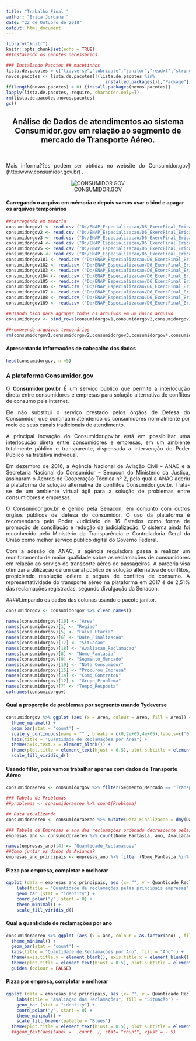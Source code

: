 ```yaml
---
title: "Trabalho Final "
author: "Erica Jordana "
date: "22 de Outubro de 2018"
output: html_document
---
```


```r
library("knitr")
knitr::opts_chunk$set(echo = TRUE)
##Instalando os pacotes necessários.

### Instalando Pacotes ## macetinhos
lista.de.pacotes = c("tidyverse","lubridate","janitor","readxl","stringr","repmis", "readr", "ggplot2") # escreva a lista de pacotes
novos.pacotes <- lista.de.pacotes[!(lista.de.pacotes %in%
                                      installed.packages()[,"Package"])]
if(length(novos.pacotes) > 0) {install.packages(novos.pacotes)}
lapply(lista.de.pacotes, require, character.only=T)
rm(lista.de.pacotes,novos.pacotes)
gc()
```

<center>
## Análise de Dados de atendimentos ao sistema Consumidor.gov em relação ao segmento de mercado de Transporte Aéreo.
<br>
</center>

<p style="text-align: justify;">Mais informa??es podem ser obtidas no website do Consumidor.gov] (http:\\www.consumidor.gov.br) .</p> 

<center>![CONSUMIDOR.GOV](https://www.consumidor.gov.br/resources/imagens/logo-nova-900.png) </center>

<p style="text-align: justify;"> </p>

#### Carregando o arquivo em mémoria e depois vamos usar o bind e apagar os arquivos temporários
```r
##carregando em memoria
consumidorgov1 <- read.csv ("D:/ENAP_Especializacao/D6_ExercFinal_EricaJordana/dados_brutos/2015_1.csv",head=TRUE, sep = ";")
consumidorgov2 <- read.csv ("D:/ENAP_Especializacao/D6_ExercFinal_EricaJordana/dados_brutos/2015_2.csv",head=TRUE, sep = ";")
consumidorgov3 <- read.csv ("D:/ENAP_Especializacao/D6_ExercFinal_EricaJordana/dados_brutos/2016_1.csv",head=TRUE, sep = ";")
consumidorgov4 <- read.csv ("D:/ENAP_Especializacao/D6_ExercFinal_EricaJordana/dados_brutos/2016_2.csv",head=TRUE, sep = ";")
consumidorgov5 <- read.csv ("D:/ENAP_Especializacao/D6_ExercFinal_EricaJordana/dados_brutos/2017_1.csv",head=TRUE, sep = ";")
consumidorgov6 <- read.csv ("D:/ENAP_Especializacao/D6_ExercFinal_EricaJordana/dados_brutos/2017_2.csv",head=TRUE, sep = ";")
consumidorgov181 <- read.csv ("D:/ENAP_Especializacao/D6_ExercFinal_EricaJordana/dados_brutos/2018-01.csv",head=TRUE, sep = ";")
consumidorgov182 <- read.csv ("D:/ENAP_Especializacao/D6_ExercFinal_EricaJordana/dados_brutos/2018-02.csv",head=TRUE, sep = ";")
consumidorgov183 <- read.csv ("D:/ENAP_Especializacao/D6_ExercFinal_EricaJordana/dados_brutos/2018-03.csv",head=TRUE, sep = ";")
consumidorgov184 <- read.csv ("D:/ENAP_Especializacao/D6_ExercFinal_EricaJordana/dados_brutos/2018-04.csv",head=TRUE, sep = ";")
consumidorgov185 <- read.csv ("D:/ENAP_Especializacao/D6_ExercFinal_EricaJordana/dados_brutos/2018-05.csv",head=TRUE, sep = ";")
consumidorgov186 <- read.csv ("D:/ENAP_Especializacao/D6_ExercFinal_EricaJordana/dados_brutos/2018-06.csv",head=TRUE, sep = ";")
consumidorgov187 <- read.csv ("D:/ENAP_Especializacao/D6_ExercFinal_EricaJordana/dados_brutos/2018-07.csv",head=TRUE, sep = ";")
consumidorgov188 <- read.csv ("D:/ENAP_Especializacao/D6_ExercFinal_EricaJordana/dados_brutos/2018-08.csv",head=TRUE, sep = ";")
consumidorgov189 <- read.csv ("D:/ENAP_Especializacao/D6_ExercFinal_EricaJordana/dados_brutos/2018-09.csv",head=TRUE, sep = ";")

##Usando bind para agrupar todos os arquivos em um único arquivo.
consumidorgov <- bind_rows(consumidorgov1,consumidorgov2,consumidorgov3,consumidorgov4,consumidorgov5,consumidorgov6,consumidorgov181,consumidorgov182,consumidorgov183,consumidorgov184,consumidorgov185,consumidorgov186,consumidorgov187,consumidorgov188,consumidorgov189)

##removendo arquivos temporários
rm(consumidorgov1,consumidorgov2,consumidorgov3,consumidorgov4,consumidorgov5,consumidorgov6,consumidorgov181,consumidorgov182,consumidorgov183,consumidorgov184,consumidorgov185,consumidorgov186,consumidorgov187,consumidorgov188,consumidorgov189)

```

#### Apresentando informações de cabeçalho dos dados
```r
head(consumidorgov, n =5)

```
### A plataforma Consumidor.gov 

<p style="text-align: justify;">O <b>Consumidor.gov.br</b> É um serviço público que permite a interlocução direta entre consumidores e empresas para solução alternativa de conflitos de consumo pela internet.</p>

<p style="text-align: justify;">Ele não substitui o serviço prestado pelos órgãos de Defesa do Consumidor, que continuam atendendo os consumidores normalmente por meio de seus canais tradicionais de atendimento.</p>

<p style="text-align: justify;">A principal inovação do Consumidor.gov.br está em possibilitar uma interlocução direta entre consumidores e empresas, em um ambiente totalmente público e transparente, dispensada a intervenção do Poder Público na tratativa individual.</p>

<p style="text-align: justify;">Em dezembro de 2016, a Agência Nacional de Aviação Civil – ANAC e a Secretaria Nacional do Consumidor – Senacon do Ministério da Justiça, assinaram o Acordo de Cooperação Técnica nº 2, pelo qual a ANAC aderiu à plataforma de solução alternativa de conflitos Consumidor.gov.br. Trata-se de um ambiente virtual ágil para a solução de problemas entre consumidores e empresas.</p>

<p style="text-align: justify;">O Consumidor.gov.br é gerido pela Senacon, em conjunto com outros órgãos públicos de defesa do consumidor. O uso da plataforma é recomendado pelo Poder Judiciário de 16 Estados como forma de promoção de conciliação e redução da judicialização. O sistema ainda foi reconhecido pelo Ministério da Transparência e Controladoria Geral da União como melhor serviço público digital do Governo Federal.</p>

<p style="text-align: justify;">Com a adesão da ANAC, a agência reguladora passa a realizar um monitoramento de maior qualidade sobre as reclamações de consumidores em relação ao serviço de transporte aéreo de passageiros.  A parceria visa otimizar a utilização de um canal público de solução alternativa de conflitos, propiciando resolução célere e segura de conflitos de consumo. A representatividade do transporte aéreo na plataforma em 2017 é de 2,51% das reclamações registradas, segundo divulgação da Senacon.</p>

####Limpando os dados das colunas usando o pacote janitor.
```r
consumidorgov <- consumidorgov %>% clean_names()
```

```r

names(consumidorgov)[10] <- "Area"
names(consumidorgov)[1] <- "Regiao"
names(consumidorgov)[5] <- "Faixa_Etaria"
names(consumidorgov)[6] <- "Data_Finalizacao"
names(consumidorgov)[17] <- "Situacao"
names(consumidorgov)[18] <- "Avaliacao_Reclamacao"
names(consumidorgov)[8] <- "Nome_Fantasia"
names(consumidorgov)[9] <- "Segmento_Mercado"
names(consumidorgov)[19] <- "Nota_Consumidor"
names(consumidorgov)[15] <- "Procurou_Empresa"
names(consumidorgov)[14] <- "Como_Contratou"
names(consumidorgov)[12] <- "Grupo_Problema"
names(consumidorgov)[7] <- "Tempo_Resposta"
colnames(consumidorgov)
```

#### Qual a proporção de problemas por segmento usando Tydeverse
```r
consumidorgov %>% ggplot (aes (x = Area, colour = Area, fill = Area)) +
  theme_minimal() +
  geom_bar(stat = 'count') + 
  scale_y_continuous(name = "" , breaks = c(0,2e+05,4e+05),labels=c('0','200 mil','400 mil')) +
  labs(title = "Quantidade de Reclamações por Área") +
  theme(axis.text.x = element_blank()) +
  theme(plot.title = element_text(hjust = 0.5), plot.subtitle = element_text(hjust = 0.5)) +
  scale_fill_viridis_d()
```


#### Usando filter, pois vamos trabalhar apenas com dados de Transporte Aéreo
```r
consumidoraereo <- consumidorgov %>% filter(Segmento_Mercado == "Transporte Aéreo")

### Tabela de Problemas
##problemas <- consumidoraereo %>% count(Problema)

## Data atualizando
consumidoraereo <- consumidoraereo %>% mutate(Data_Finalizacao = dmy(Data_Finalizacao), ano = year(Data_Finalizacao))

### Tabela de Empresas e ano das reclamações ordenado decrescente pelas que tem mais reclamação
empresas_ano <- consumidoraereo %>% count(Nome_Fantasia, ano, Avaliacao_Reclamacao) %>% arrange(desc(Nome_Fantasia, ano, Avaliacao_Reclamacao, n))

names(empresas_ano)[4] <- "Quantidade_Reclamacoes"
##Como juntar os dados da Avianca?
empresas_ano_principais <- empresas_ano %>% filter (Nome_Fantasia %in% c("Tam", "Gol Linhas Aéreas", "Latam Airlines (Tam)", "Azul Linhas Aéreas")) 

```


#### Pizza por empresa, completar e melhorar
```r
ggplot (data = empresas_ano_principais, aes (x= "", y = Quantidade_Reclamacoes, fill = Nome_Fantasia)) +
    labs(title = "Quantidade de reclamações pelas principais empresas") +
    geom_bar (stat = "identity") +
    coord_polar("y", start = 0) +
    theme_minimal() +
    scale_fill_viridis_d()

```



#### Qual a quantidade de reclamações por ano
```r
consumidoraereo %>% ggplot (aes (x = ano, colour = as.factor(ano) , fill = as.factor(ano))) +
  theme_minimal() +
  geom_bar(stat = 'count') + 
  labs(title = "Quantidade de Reclamações por Ano", fill = "Ano" ) +
  theme(axis.title.y = element_blank(), axis.title.x = element_blank()) +
  theme(plot.title = element_text(hjust = 0.5), plot.subtitle = element_text(hjust = 0.5)) +
  guides (colour = FALSE)
```


#### Pizza por empresa, completar e melhorar
```r
ggplot (data = empresas_ano_principais, aes (x= "", y = Quantidade_Reclamacoes , fill = Avaliacao_Reclamacao)) +
    labs(title = "Avaliaçao das Reclamações", fill = "Situação") +
    geom_bar (stat = "identity") +
    coord_polar("y", start = 0) +
    theme_minimal() +
    scale_fill_brewer(palette = "Blues") 
  theme(plot.title = element_text(hjust = 0.5), plot.subtitle = element_text(hjust = 0.5)) +
  ##geom_text(aes(label = ..count..), stat= "count", vjust = -.5)

```



